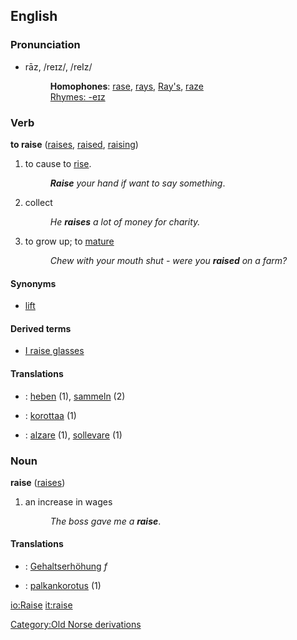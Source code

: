 ==English==

===Pronunciation===
*rāz, /reɪz/, /reIz/
*:'''Homophones''': [[rase]], [[rays]], [[Ray's]], [[raze]]
*:[[Rhymes:English:-eɪz|Rhymes: -eɪz]]

===Verb===
'''to raise''' ([[raises]], [[raised]], [[raising]])
# to cause to [[rise]].
#:'''''Raise''' your hand if want to say something''.
# collect
#:''He '''raises''' a lot of money for charity.''
# to grow up; to [[mature]]
#:''Chew with your mouth shut - were you '''raised''' on a farm?''

====Synonyms====
*[[lift]]

====Derived terms====
*[[I raise glasses]]

====Translations====
*{{msg:de}}: [[heben]] (1), [[sammeln]] (2)
*{{msg:fi}}: [[korottaa]] (1)
*{{msg:it}}: [[alzare]] (1), [[sollevare]] (1)

===Noun===
'''raise''' ([[raises]])
# an increase in wages
#:''The boss gave me a '''raise'''''.

====Translations====
*{{msg:de}}: [[Gehaltserhöhung]] ''f''
*{{msg:fi}}: [[palkankorotus]] (1)
[[Category:Old Norse derivations]]

[[io:Raise]]
[[it:raise]]